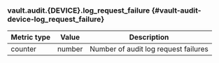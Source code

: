 ### vault.audit.{DEVICE}.log_request_failure {#vault-audit-device-log_request_failure}

Metric type | Value   | Description
----------- | ------- | -----------
counter     | number  | Number of audit log request failures
